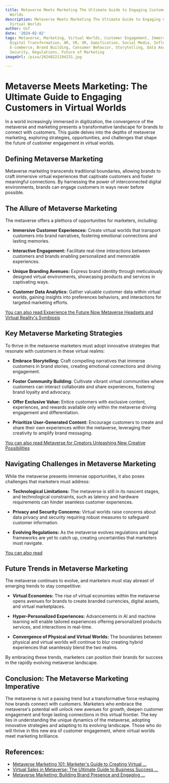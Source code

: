 ```yaml
---
title: Metaverse Meets Marketing The Ultimate Guide to Engaging Customers in Virtual
  Worlds
description: Metaverse Meets Marketing The Ultimate Guide to Engaging Customers in
  Virtual Worlds
author: Usf
date: '2024-02-02'
tags: Metaverse, Marketing, Virtual Worlds, Customer Engagement, Immersive Experiences,
  Digital Transformation, AR, VR, XR, Gamification, Social Media, Influencer Marketing,
  E-commerce, Brand Building, Consumer Behavior, Storytelling, Data Analytics, Privacy,
  Security, Regulations, Future of Marketing
imageUrl: /pixa/20240221194231.jpg

---
```

# Metaverse  Meets Marketing:  The Ultimate Guide to Engaging  Customers in Virtual Worlds

In a world increasingly immersed in digitization, the convergence of the metaverse and marketing presents  a transformative landscape  for  brands to connect with customers. This guide delves into the depths of  metaverse marketing, exploring  strategies, opportunities, and challenges that shape the future of  customer engagement in virtual  worlds.

## Defining Metaverse Marketing

Metaverse marketing transcends traditional boundaries,  allowing brands  to craft immersive virtual experiences that captivate customers and foster meaningful connections. By harnessing the power of interconnected digital environments, brands can engage customers in ways never before possible.

## The Allure of Metaverse Marketing

The metaverse offers a plethora  of opportunities  for marketers, including:

* **Immersive  Customer  Experiences:** Create virtual worlds that  transport customers  into brand narratives, fostering emotional connections and lasting memories.

* **Interactive Engagement:** Facilitate real-time interactions between customers and  brands enabling personalized and memorable experiences.

* **Unique Branding Avenues:** Express brand identity  through meticulously designed virtual environments, showcasing products and services in captivating ways.

* **Customer Data Analytics:** Gather valuable customer  data within virtual  worlds, gaining insights into preferences behaviors, and interactions for targeted marketing  efforts.

[You can also read Experience the Future Now Metaverse Headsets and Virtual Reality's Symbiosis](Experience%20the%20Future%20Now%20Metaverse%20Headsets%20and%20Virtual%20Reality%27s%20Symbiosis)


## Key Metaverse  Marketing Strategies

To thrive in the metaverse marketers must  adopt innovative strategies that resonate with customers in these  virtual realms:

* **Embrace Storytelling:** Craft compelling narratives that immerse customers in brand stories, creating emotional connections and driving engagement.

* **Foster Community Building:**  Cultivate vibrant virtual communities where customers can interact collaborate  and share experiences, fostering brand loyalty  and advocacy.

* **Offer Exclusive Value:**  Entice customers with  exclusive  content, experiences, and rewards available only within the metaverse driving engagement  and differentiation.

* **Prioritize User-Generated Content:**  Encourage customers to create  and share their own experiences within the metaverse, leveraging  their  creativity to amplify brand messaging.

[You can also read Metaverse for Creators Unleashing New Creative Possibilities](Metaverse%20for%20Creators%20Unleashing%20New%20Creative%20Possibilities)


## Navigating Challenges in Metaverse Marketing

While the metaverse  presents immense opportunities, it also poses challenges that marketers  must address:

* **Technological Limitations:** The metaverse is still in its nascent stages, and  technological constraints, such as latency and hardware requirements can hinder seamless customer experiences.

* **Privacy and Security Concerns:** Virtual worlds raise concerns about data privacy and security requiring  robust measures to safeguard customer information.

* **Evolving Regulations:** As the metaverse evolves regulations and legal frameworks are yet to catch up, creating uncertainties that marketers must navigate.

[You can also read ]()


##  Future Trends in Metaverse Marketing

The metaverse continues to  evolve, and marketers must stay abreast  of emerging trends to stay  competitive:

* **Virtual Economies:** The  rise of virtual economies within the metaverse opens avenues for brands to create branded currencies, digital assets, and virtual marketplaces.

* **Hyper-Personalized Experiences:** Advancements in AI and machine learning will enable tailored experiences offering personalized products services, and interactions in real-time.

* **Convergence of Physical and Virtual Worlds:**  The boundaries between physical and virtual worlds will continue  to blur creating  hybrid experiences that seamlessly blend the two realms.

By  embracing these trends, marketers can  position their  brands for success in the rapidly evolving metaverse landscape.

## Conclusion: The Metaverse Marketing  Imperative

The metaverse is not a passing trend but a transformative force reshaping how brands connect  with customers. Marketers who embrace  the metaverse's potential will unlock new avenues for growth,  deepen customer engagement and forge lasting connections in this virtual frontier. The key lies in understanding the unique dynamics of the metaverse, adopting  innovative strategies and adapting to its evolving landscape. Those who do will thrive in this new era of customer engagement, where virtual worlds meet marketing brilliance.

## References:
- [Metaverse Marketing 101: Marketer's Guide to Creating Virtual ...](https://meetaverse.com/blog/metaverse-marketing-101-marketers-guide/)
- [Virtual Sales in Metaverse: The Ultimate Guide to Business Success ...](https://meetaverse.com/blog/virtual-sales-in-metaverse-guide/)
- [Metaverse Marketing: Building Brand Presence and Engaging ...](https://www.linkedin.com/pulse/metaverse-marketing-building-brand-presence-engaging-customers-svn3f)
